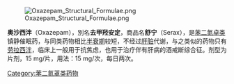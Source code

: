 {{medical}}
[[File:Oxazepam_Structural_Formulae.png|thumb]]

'''奥沙西泮'''（Oxazepam），別名'''去甲羟安定'''，商品名'''舒宁'''（Serax），是[[苯二氮卓類藥物|苯二氮卓类]]镇静催眠药，与同类药物相比[[半衰期|半衰期]]较短，不经过[[肝脏|肝脏]]代谢，与之类似的药物只有[[劳拉西泮|劳拉西泮]]，临床上一般用于抗焦虑，也用于治疗伴有肝病的酒戒断综合征。剂型为片剂，15 mg/片，用法：15 mg/次，每日两次。

{{Anxiolytics}}
{{精神药品品种目录}}

[[Category:苯二氮䓬类药物|Category:苯二氮䓬类药物]]